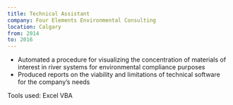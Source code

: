 ```yaml
---
title: Technical Assistant
company: Four Elements Environmental Consulting
location: Calgary
from: 2014  
to: 2016
---
```


- Automated a procedure for visualizing the concentration of materials of interest in river systems for environmental compliance purposes
- Produced reports on the viability and limitations of technical software for the company’s needs



Tools used: Excel VBA